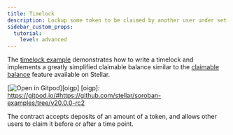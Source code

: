 ```yaml
---
title: Timelock
description: Lockup some token to be claimed by another user under set conditions
sidebar_custom_props:
  tutorial:
    level: advanced
---
```


<head>
  <title>Lockup some token to be claimed by another user under set conditions</title>
  <meta charSet="utf-8" />
  <meta
    property="og:title"
    content="Write a timelock implementing a claimable balance."
  />
  <meta
    property="og:description"
    content="Write a timelock that implements a simplified claimable balance feature that accepts a deposit of an amount of a token and allows other users to claim it."
  />
  <link
    rel="canonical"
    href="https://soroban.stellar.org/docs/tutorials/timelock"
  />
</head>

The [timelock example] demonstrates how to write a timelock and implements a
greatly simplified claimable balance similar to the [claimable balance] feature
available on Stellar.

[![Open in Gitpod](https://gitpod.io/button/open-in-gitpod.svg)][oigp]
[oigp]: https://gitpod.io/#https://github.com/stellar/soroban-examples/tree/v20.0.0-rc2

The contract accepts deposits of an amount of a token, and allows other users
to claim it before or after a time point.

[timelock example]: https://github.com/stellar/soroban-examples/tree/v20.0.0-rc2/timelock
[claimable balance]: https://developers.stellar.org/docs/glossary/claimable-balance
